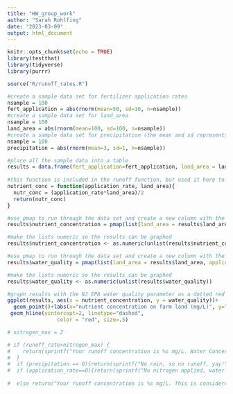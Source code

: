 ```yaml
---
title: "HW_group_work"
author: "Sarah Rohlfing"
date: "2023-03-09"
output: html_document
---
```


```r
knitr::opts_chunk$set(echo = TRUE)
library(testthat)
library(tidyverse)
library(purrr)

source("R/runoff_rates.R")
```

```r
#create a sample data set for fertilizer application rates
nsample = 100
fert_application = abs(rnorm(mean=50, sd=10, n=nsample))
#create a sample data set for land_area
nsample = 100
land_area = abs(rnorm(mean=100, sd=100, n=nsample))
#create a sample data set for precipitation (the mean and sd represents the average monthly rainfall in NJ)
nsample = 100
precipitation = abs(rnorm(mean=3, sd=1, n=nsample))

#place all the sample data into a table
results = data.frame(fert_application=fert_application, land_area = land_area, precipitation = precipitation, water_quality=NA)
  
#this function is included in the runoff function, but used it here to combine two input columns so nutrient concentration becomes its own column and can be used to graph the water quality results
nutrient_conc = function(application_rate, land_area){
  nutr_conc = (application_rate*land_area)/2
  return(nutr_conc)
}

#use pmap to run through the data set and create a new column with the nutrient_conc function output 
results$nutrient_concentration = pmap(list(land_area = results$land_area, application_rate = results$fert_application), nutrient_conc)

#make the lists numeric so the results can be graphed
results$nutrient_concentration <- as.numeric(unlist(results$nutrient_concentration))

#use pmap to run through the data set and create a new column with the runoff_rates function output
results$water_quality = pmap(list(land_area = results$land_area, application_rate = results$fert_application, precipitation = results$precipitation), runoff_rates)

#make the lists numeric so the results can be graphed
results$water_quality <- as.numeric(unlist(results$water_quality))

#graph results with the NJ EPA water quality parameter as a dotted red line
ggplot(results, aes(x = nutrient_concentration, y = water_quality))+
  geom_point()+labs(x="nutrient concentration on farm land (mg/L)", y="runoff water quality", title = "Runoff water quality based on monthly sample rain events in NJ")+
 geom_hline(yintercept=2, linetype="dashed", 
                color = "red", size=.5)

```

```r

# nitrogen_max = 2 

# if (runoff_rate>nitrogen_max) {
#    return(sprintf("Your runoff concentration is %s mg/L. Water Concentration exceeds maximum nitrogen standards", runoff_rate))
#  }
#  if (precipitation == 0){return(sprintf("No rain, so no runoff, yay!"))}
#  if (application_rate==0){return(sprintf("No nitrogen applied, water is clean, yay!"))}
  
#  else return("Your runoff concentration is %s mg/L. This is considered healthy given the EPA's water quality standards.")
```

